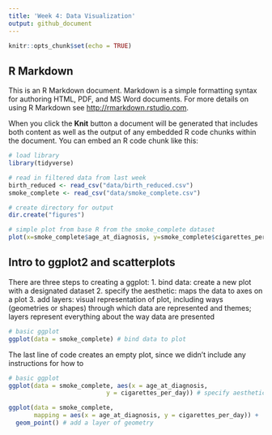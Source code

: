 ```yaml
---
title: 'Week 4: Data Visualization'
output: github_document
---
```


```r
knitr::opts_chunk$set(echo = TRUE)
```

## R Markdown

This is an R Markdown document. Markdown is a simple formatting syntax for authoring HTML, PDF, and MS Word documents. For more details on using R Markdown see <http://rmarkdown.rstudio.com>.

When you click the **Knit** button a document will be generated that includes both content as well as the output of any embedded R code chunks within the document. You can embed an R code chunk like this:

```r
# load library
library(tidyverse)

# read in filtered data from last week
birth_reduced <- read_csv("data/birth_reduced.csv")
smoke_complete <- read_csv("data/smoke_complete.csv")

# create directory for output
dir.create("figures")

# simple plot from base R from the smoke_complete dataset
plot(x=smoke_complete$age_at_diagnosis, y=smoke_complete$cigarettes_per_day)
```

## Intro to ggplot2 and scatterplots

There are three steps to creating a ggplot:
1. bind data: create a new plot with a designated dataset
2. specify the aesthetic: maps the data to axes on a plot
3. add layers: visual representation of plot, including ways (geometries or shapes) through which data are represented and themes; layers represent everything about the way data are presented

```r
# basic ggplot
ggplot(data = smoke_complete) # bind data to plot
```

The last line of code creates an empty plot, since we didn't include any instructions for how to 

```r
# basic ggplot
ggplot(data = smoke_complete, aes(x = age_at_diagnosis, 
                           y = cigarettes_per_day)) # specify aesthetics (axes)
```

```r
ggplot(data = smoke_complete,
       mapping = aes(x = age_at_diagnosis, y = cigarettes_per_day)) + 
  geom_point() # add a layer of geometry
```

